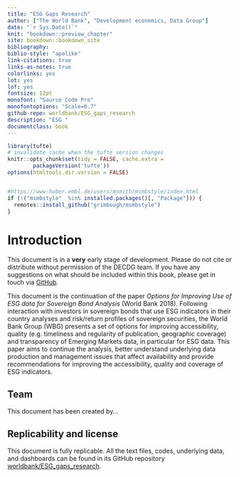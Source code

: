---
title: "ESG Gaps Research" 
author: ["The World Bank", "Development economics, Data Group"]
date: "`r Sys.Date()`" 
knit: "bookdown::preview_chapter"
site: bookdown::bookdown_site 
bibliography:  
biblio-style: "apalike" 
link-citations: true
links-as-notes: true
colorlinks: yes
lot: yes
lof: yes
fontsize: 12pt
monofont: "Source Code Pro" 
monofontoptions: "Scale=0.7" 
github-repo: worldbank/ESG_gaps_research
description: "ESG " 
documentclass: book 
---
```{r setup1, include=FALSE}
library(tufte)
# invalidate cache when the tufte version changes
knitr::opts_chunk$set(tidy = FALSE, cache.extra = 
        packageVersion('tufte'))
options(htmltools.dir.version = FALSE)


#https://www-huber.embl.de/users/msmith/msmbstyle/index.html
if (!("msmbstyle"  %in% installed.packages()[, "Package"])) {
  remotes::install_github("grimbough/msmbstyle")
}

```

# Introduction {-}

::: {.infobox .caution data-latex="{caution}"}
This document is in a **very** early stage of development. Please do not cite or distribute without permission of the DECDG team. If you have any suggestions on what should be included within this book, please get in touch via [GitHub](https://github.com/worldbank/ESG_gaps_research/issues/new).
:::


This document is the continuation of the paper _Options for Improving Use of ESG data for Sovereign Bond Analysis_ (World Bank 2018). Following interaction with investors in sovereign bonds that use ESG indicators in their country analyses and risk/return profiles of sovereign securities, the World Bank Group (WBG) presents a set of options for improving accessibility, quality (e.g. timeliness and regularity of publication, geographic coverage) and transparency of Emerging Markets data, in particular for ESG data. This paper aims to continue the analysis, better understand underlying data production and management issues that affect availability and provide recommendations for improving the accessibility, quality and coverage of ESG indicators.


## Team {-}

This document has been created by...

## Replicability and license {-}

This document is fully replicable. All the text files, codes, underlying data, and  dashboards can be found in its GitHub repository [worldbank/ESG_gaps_research](https://github.com/worldbank/ESG_gaps_research).

